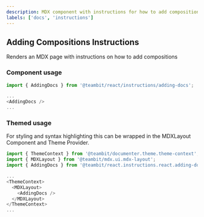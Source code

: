 ```yaml
---
description: MDX component with instructions for how to add compositions
labels: ['docs', 'instructions']
---
```


## Adding Compositions Instructions

Renders an MDX page with instructions on how to add compositions

### Component usage

```js
import { AddingDocs } from '@teambit/react/instructions/adding-docs';

...
<AddingDocs />
...
```

### Themed usage

For styling and syntax highlighting this can be wrapped in the MDXLayout Component and Theme Provider.

```js
import { ThemeContext } from '@teambit/documenter.theme.theme-context';
import { MDXLayout } from '@teambit/mdx.ui.mdx-layout';
import { AddingDocs } from '@teambit/react.instructions.react.adding-docs';

...
<ThemeContext>
  <MDXLayout>
    <AddingDocs />
  </MDXLayout>
</ThemeContext>
...
```
